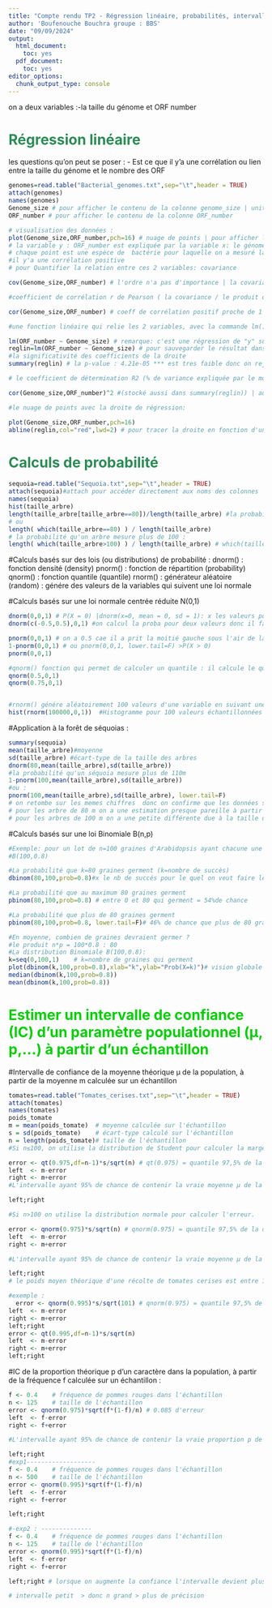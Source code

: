---
title: "Compte rendu TP2 - Régression linéaire, probabilités, intervalle de confiance"
author: 'Boufenouche Bouchra groupe : BBS'
date: "09/09/2024"
output:
  html_document:
    toc: yes
  pdf_document:
    toc: yes
editor_options:
  chunk_output_type: console
---

on a deux variables :-la taille du génome et ORF number


# <span style="color:#2E8B57"> Régression linéaire </span>

les questions qu'on peut se poser : 
- Est ce que il y'a une corrélation ou lien entre la taille du génome et le nombre des ORF
```{r}
genomes=read.table("Bacterial_genomes.txt",sep="\t",header = TRUE)
attach(genomes)
names(genomes)
Genome_size # pour afficher le contenu de la colonne genome_size | unité  de mesure pour génome_size > KB ( kilos bases)
ORF_number # pour afficher le contenu de la colonne ORF_number 

# visualisation des données : 
plot(Genome_size,ORF_number,pch=16) # nuage de points | pour afficher le graphe à l'intérieur il faut aller sur la roue à coté de knit et choisir chunk output in console 
# la variable y : ORF_number est expliquée par la variable x: le génome_size
# chaque point est une espèce de  bactérie pour laquelle on a mesuré la taille du génome et le nombre de gènes 
#il y'a une corrélation positive 
# pour Quantifier la relation entre ces 2 variables: covariance

cov(Genome_size,ORF_number) # l'ordre n'a pas d'importance | la covariance est entre + l'infini et - l'infini  | pour chaque bactérie on va comparer sa taille de génome avec la taille  moyenne de génome  | plus la covariance est forte plus le x est fort et le y correspond est fort et inversement |

#coefficient de corrélation r de Pearson ( la covariance / le produit des écart-types de chaque variable) r et entre -1 et 1 :

cor(Genome_size,ORF_number) # coeff de corrélation positif proche de 1 , une corrélation positive de 95%

#une fonction linéaire qui relie les 2 variables, avec la commande lm() :

lm(ORF_number ~ Genome_size) # remarque: c'est une régression de "y" sur "x", d'où lm(y~x) | l'orde est important dans ce cas là , y la variable qu'on souhaite expliquer en fonction de la variable x | cette régression donne des coefficients | la formule générale : y=ax+b : a et b sont inconnus  | l'intercept est l'ordonnée à l'origine donc b = 503.2911 , et  0.8272 est a | ORF_number=0.8272*génome_size + 503.2911 | si la corrélation est à 100% on aura des points alignés sur la droite .
reglin=lm(ORF_number ~ Genome_size) # pour sauvegarder le résultat dans une variable
#la significativité des coefficients de la droite
summary(reglin) # la p-value : 4.21e-05 *** est tres faible donc on rejette H0 > les valeurs sont significativement différents de 0 

# le coefficient de détermination R2 (% de variance expliquée par le modèle linéaire ==> bien si > 70%):

cor(Genome_size,ORF_number)^2 #(stocké aussi dans summary(reglin)) | au dessu de 70% donc c'est super > le modéle est correctement ajusté sinon acceptable  | ce modèle explique 91% des données de ce tableau .

#le nuage de points avec la droite de régression:

plot(Genome_size,ORF_number,pch=16)			
abline(reglin,col="red",lwd=2) # pour tracer la droite en fonction d'un coefficient donnée

```

# <span style="color:#2E8B57"> Calculs de probabilité </span>
```{r}
sequoia=read.table("Sequoia.txt",sep="\t",header = TRUE)
attach(sequoia)#attach pour accéder directement aux noms des colonnes
names(sequoia)
hist(taille_arbre)
length(taille_arbre[taille_arbre==80])/length(taille_arbre) #la probabilité qu'un arbre mesure 80m  = la fréquence d'un arbre qui mesure 80m 
# ou 
length( which(taille_arbre==80) ) / length(taille_arbre)
# la probabilité qu'un arbre mesure plus de 100 : 
length( which(taille_arbre>100) ) / length(taille_arbre) # which(taille_arbre>100) donne les positions des valeures > à 100

```
#Calculs basés sur des lois (ou distributions) de probabilité : 
    dnorm() : fonction densité (density)
    pnorm() : fonction de répartition (probability)
    qnorm() : fonction quantile (quantile)
    rnorm() : générateur aléatoire (random) : génére des valeurs de la variables qui suivent une loi normale 
    
    
#Calculs basés sur une loi normale centrée réduite N(0,1)    
```{r}
dnorm(0,0,1) # P(X = 0) |dnorm(x=0, mean = 0, sd = 1): x les valeurs pour laquelles on veut les probabilités
dnorm(c(-0.5,0.5),0,1) #on calcul la proba pour deux valeurs donc il fau c() = le résultat est = 0.3520653>  la meme proba car c'est symétrique

pnorm(0,0,1) # on a 0.5 cae il a prit la moitié gauche sous l'air de la courbe | P(X<=0) 
1-pnorm(0,0,1) # ou pnorm(0,0,1, lower.tail=F) >P(X > 0)
pnorm(0,0,1)

#qnorm() fonction qui permet de calculer un quantile : il calcule le quantile à une valeur , on lui donne une position comme exp la médiane et lui va donner la valeur de la médiane
qnorm(0.5,0,1)
qnorm(0.75,0,1)


#rnorm() génére aléatoirement 100 valeurs d'une variable en suivant une loi normale 
hist(rnorm(100000,0,1))  #Histogramme pour 100 valeurs échantillonnées aléatoirement suivant une N(0,1)
```
#Application à la forêt de séquoias : 
```{r}

summary(sequoia)
mean(taille_arbre)#moyenne
sd(taille_arbre) #écart-type de la taille des arbres 
dnorm(80,mean(taille_arbre),sd(taille_arbre))
#la probabilité qu'un séquoia mesure plus de 110m
1-pnorm(100,mean(taille_arbre),sd(taille_arbre))
#ou : 
pnorm(100,mean(taille_arbre),sd(taille_arbre), lower.tail=F) 
# on retombe sur les memes chiffres  donc on confirme que les données suivent une loi normale 
# pour les arbre de 80 m on a une estimation presque pareille à partir de la loi de probabilité et les données
# pour les arbres de 100 m on a une petite différente due à la taille de l'échantillon 
```

#Calculs basés sur une loi Binomiale B(n,p)
```{r}
#Exemple: pour un lot de n=100 graines d'Arabidopsis ayant chacune une probabilité de germination p=0.8 donc selon 
#B(100,0.8)

#La probabilité que k=80 graines germent (k=nombre de succès)
dbinom(80,100,prob=0.8)#x le nb de succés pour le quel on veut faire le calcul , size : nb d'essais  , p =proba > 10% de chance que 80 de graines qui  de germent

#La probabilité que au maximum 80 graines germent
pbinom(80,100,prob=0.8) # entre 0 et 80 qui germent = 54%de chance

#La probabilité que plus de 80 graines germent
pbinom(80,100,prob=0.8, lower.tail=F)# 46% de chance que plus de 80 graines germent

#En moyenne, combien de graines devraient germer ?
#le produit n*p = 100*0.8 : 80
#La distribution Binomiale B(100,0.8):
k=seq(0,100,1)    # k=nombre de graines qui germent
plot(dbinom(k,100,prob=0.8),xlab="k",ylab="Prob(X=k)")# vision globale de la loi binomiale : la valeur la plus probable est 80  mais la zone la plus probable et entre (80-10%,80+10%)
median(dbinom(k,100,prob=0.8))
mean(dbinom(k,100,prob=0.8))
```




# <span style="color:#00CD00"> Estimer un intervalle de confiance (IC) d'un paramètre populationnel (µ, p,...) à partir d'un échantillon </span>

#Intervalle de confiance de la moyenne théorique µ de la population, à partir de la moyenne m calculée sur un échantillon
```{r}
tomates=read.table("Tomates_cerises.txt",sep="\t",header = TRUE)
attach(tomates)
names(tomates)
poids_tomate
m = mean(poids_tomate)  # moyenne calculée sur l'échantillon
s = sd(poids_tomate)    # écart-type calculé sur l'échantillon
n = length(poids_tomate)# taille de l'échantillon
#Si n≤100, on utilise la distribution de Student pour calculer la marge d'erreur. 

error <- qt(0.975,df=n-1)*s/sqrt(n) # qt(0.975) = quantile 97,5% de la distribution de Student ; s/sqrt(n) = erreur standard de la moyenne  | qt() permet de calculer le quantile de la loi student , 0.975 car 95% sous la courbe fait que on a 2.5% de chaqque coté ( a cause de l'asymitrie)0.95+0.025=0.975
left  <- m-error
right <- m+error
#L'intervalle ayant 95% de chance de contenir la vraie moyenne µ de la population est:

left;right

#Si n>100 on utilise la distribution normale pour calculer l'erreur.

error <- qnorm(0.975)*s/sqrt(n) # qnorm(0.975) = quantile 97,5% de la distribution normale
left  <- m-error
right <- m+error

#L'intervalle ayant 95% de chance de contenir la vraie moyenne µ de la population est alors:

left;right
# le poids moyen théorique d'une récolte de tomates cerises est entre 11 et 12

#exemple : 
  error <- qnorm(0.995)*s/sqrt(101) # qnorm(0.975) = quantile 97,5% de la distribution normale
left  <- m-error
right <- m+error
left;right
error <- qt(0.995,df=n-1)*s/sqrt(n)
left  <- m-error
right <- m+error
left;right
```

#IC de la proportion théorique p d'un caractère dans la population, à partir de la fréquence f calculée sur un échantillon : 
```{r}
f <- 0.4	# fréquence de pommes rouges dans l'échantillon
n <- 125	# taille de l'échantillon
error <- qnorm(0.975)*sqrt(f*(1-f)/n) # 0.085 d'erreur 
left  <- f-error
right <- f+error

#L'intervalle ayant 95% de chance de contenir la vraie proportion p de la population est:

left;right
#exp1-------------------
f <- 0.4	# fréquence de pommes rouges dans l'échantillon
n <- 500	# taille de l'échantillon
error <- qnorm(0.995)*sqrt(f*(1-f)/n)
left  <- f-error
right <- f+error

left;right

#-exp2 : --------------
f <- 0.4	# fréquence de pommes rouges dans l'échantillon
n <- 125	# taille de l'échantillon
error <- qnorm(0.995)*sqrt(f*(1-f)/n)
left  <- f-error
right <- f+error

left;right # lorsque on augmente la confiance l'intervalle devient plus grand et donc moins précis  pour avoir un intervalle plus précis il faut augmenter le nombre d'échantillon 

# intervalle petit  > donc n grand > plus de précision 
```



